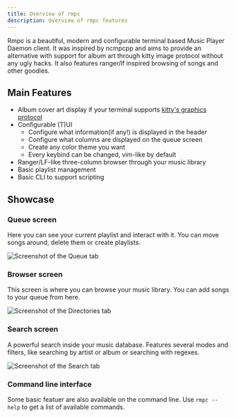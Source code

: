 ```yaml
---
title: Overview of rmpc
description: Overview of rmpc features
---
```



Rmpc is a beautiful, modern and configurable terminal based Music Player Daemon client. It was inspired by ncmpcpp
and aims to provide an alternative with support for album art through kitty image protocol without any ugly hacks.
It also features ranger/lf inspired browsing of songs and other goodies.

## Main Features

-   Album cover art display if your terminal supports [kitty's graphics protocol](https://sw.kovidgoyal.net/kitty/graphics-protocol.html)
-   Configurable (T)UI
    -   Configure what information(if any!) is displayed in the header
    -   Configure what columns are displayed on the queue screen
    -   Create any color theme you want
    -   Every keybind can be changed, vim-like by default
-   Ranger/LF-like three-column browser through your music library
-   Basic playlist management
-   Basic CLI to support scripting

## Showcase


### Queue screen

Here you can see your current playlist and interact with it. You can move songs around, delete them or create playlists.

<Image src={queueImg} width={800} alt="Screenshot of the Queue tab" />

### Browser screen

This screen is where you can browse your music library. You can add songs to your queue from here.

<Image src={browserImg} width={800} alt="Screenshot of the Directories tab" />

### Search screen

A powerful search inside your music database. Features several modes and filters, like searching by artist or album
or searching with regexes.

<Image src={searchImg} width={800} alt="Screenshot of the Search tab" />

### Command line interface

Some basic featuer are also available on the command line. Use `rmpc --help` to get a list of available commands.
